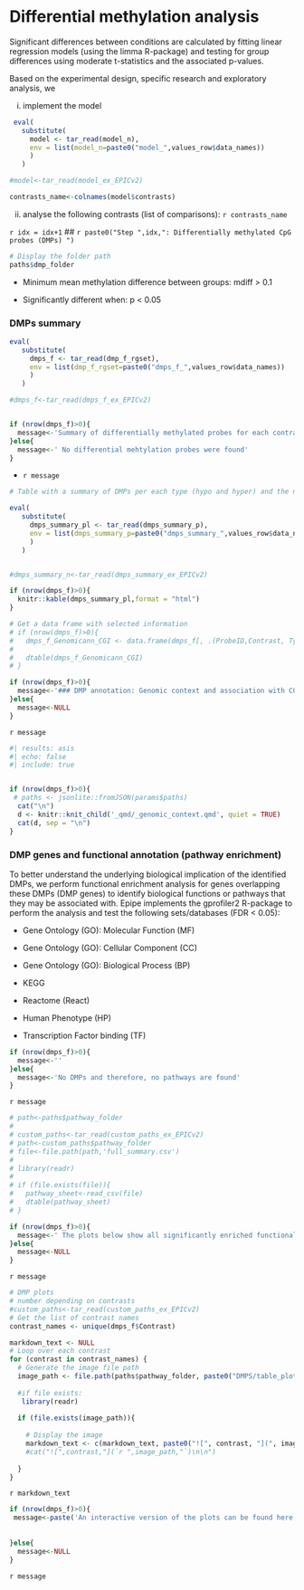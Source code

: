 
# Differential methylation analysis

Significant differences between conditions are calculated by fitting linear regression models (using the limma R-package) and testing for group differences using moderate t-statistics and the associated p-values. 

Based on the experimental design, specific research and exploratory analysis, we
 
 i) implement the model 
 
```r
 eval(
   substitute(
     model <- tar_read(model_n),
     env = list(model_n=paste0("model_",values_row$data_names))
     )
   )

#model<-tar_read(model_ex_EPICv2)

contrasts_name<-colnames(model$contrasts)

```


ii) analyse the following contrasts (list of comparisons): `r contrasts_name`





<!-- # Increment the index -->
`r idx = idx+1` 
<!-- # Generate a dynamic step title -->
## `r paste0("Step ",idx,": Differentially methylated CpG probes (DMPs) ")`


```r
# Display the folder path
paths$dmp_folder
```

- Minimum mean methylation difference between groups: mdiff > 0.1 

- Significantly different when: p < 0.05 



### DMPs summary

```r

eval(
   substitute(
     dmps_f <- tar_read(dmp_f_rgset),
     env = list(dmp_f_rgset=paste0("dmps_f_",values_row$data_names))
     )
   )

#dmps_f<-tar_read(dmps_f_ex_EPICv2)


if (nrow(dmps_f)>0){
  message<-'Summary of differentially methylated probes for each contrast and type (Hyper-methylated and Hypo-methylated), and the number of associated genes:'
}else{
  message<-' No differential mehtylation probes were found'
}

```

- `r message`

```r
# Table with a summary of DMPs per each type (hypo and hyper) and the number of genes associated to each

eval(
   substitute(
     dmps_summary_pl <- tar_read(dmps_summary_p),
     env = list(dmps_summary_p=paste0("dmps_summary_",values_row$data_names))
     )
   )


#dmps_summary_n<-tar_read(dmps_summary_ex_EPICv2)

if (nrow(dmps_f)>0){
  knitr::kable(dmps_summary_pl,format = "html")
}

```




```r
# Get a data frame with selected information
# if (nrow(dmps_f)>0){
#   dmps_f_Genomicann_CGI <- data.frame(dmps_f[, .(ProbeID,Contrast, Type, Relation_to_Island,UCSC_RefGene_Group,UCSC_RefGene_Name)])
# 
#   dtable(dmps_f_Genomicann_CGI)
# }

```


```r
if (nrow(dmps_f)>0){
  message<-'### DMP annotation: Genomic context and association with CG-islands (sequence context)'
}else{
  message<-NULL
}

```

`r message`

```r
#| results: asis
#| echo: false
#| include: true


if (nrow(dmps_f)>0){
 # paths <- jsonlite::fromJSON(params$paths)
  cat("\n")
  d <- knitr::knit_child('_qmd/_genomic_context.qmd', quiet = TRUE)
  cat(d, sep = "\n")
}
```


### DMP genes and functional annotation (pathway enrichment) 

To better understand the underlying biological implication of the identified DMPs, we perform functional enrichment analysis for genes overlapping these DMPs (DMP genes) to identify biological functions or pathways that they may be associated with. Epipe implements the gprofiler2 R-package to perform the analysis and test the following sets/databases (FDR < 0.05):

- Gene Ontology (GO): Molecular Function (MF)

- Gene Ontology (GO): Cellular Component (CC) 

- Gene Ontology (GO): Biological Process (BP) 

- KEGG 

- Reactome (React) 

- Human Phenotype (HP) 

- Transcription Factor binding (TF) 


```r
if (nrow(dmps_f)>0){
  message<-''
}else{
  message<-'No DMPs and therefore, no pathways are found'
}
```

`r message`



```r
# path<-paths$pathway_folder
# 
# custom_paths<-tar_read(custom_paths_ex_EPICv2)
# path<-custom_paths$pathway_folder
# file<-file.path(path,'full_summary.csv')
# 
# library(readr)
# 
# if (file.exists(file)){
#   pathway_sheet<-read_csv(file)
#   dtable(pathway_sheet)
# }
```



```r
if (nrow(dmps_f)>0){
  message<-' The plots below show all significantly enriched functional terms for each contrast; each table shows the top three significant results for each category (source) '
}else{
  message<-NULL
}
```

`r message`


```r
# DMP plots
# number depending on contrasts
#custom_paths<-tar_read(custom_paths_ex_EPICv2)
# Get the list of contrast names
contrast_names <- unique(dmps_f$Contrast)

markdown_text <- NULL
# Loop over each contrast
for (contrast in contrast_names) {
  # Generate the image file path
  image_path <- file.path(paths$pathway_folder, paste0("DMPS/table_plot_", contrast, ".png"))
  
  #if file exists:
   library(readr)
  
  if (file.exists(image_path)){
    
    # Display the image
    markdown_text <- c(markdown_text, paste0("![", contrast, "](", image_path, ")"))
    #cat("![",contrast,"](`r ",image_path,"`)\n\n")
  
  }
}

```



`r markdown_text`



```r
if (nrow(dmps_f)>0){
 message<-paste('An interactive version of the plots can be found here: ',paths$dmp_folder )
 
 
}else{
  message<-NULL
}
```


`r message`
